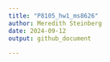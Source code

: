 ```yaml
---
title: "P8105_hw1_ms8626"
author: Meredith Steinberg
date: 2024-09-12
output: github_document
  
---
```





